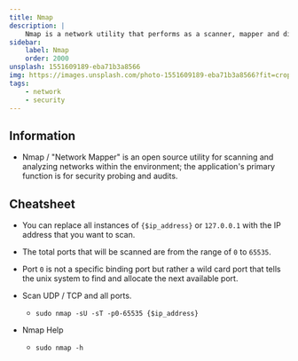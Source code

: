 ```yaml
---
title: Nmap
description: |
    Nmap is a network utility that performs as a scanner, mapper and discovery.
sidebar:
    label: Nmap
    order: 2000
unsplash: 1551609189-eba71b3a8566
img: https://images.unsplash.com/photo-1551609189-eba71b3a8566?fit=crop&w=1400&h=700&q=75
tags:
    - network
    - security
---
```


## Information

-   Nmap / "Network Mapper" is an open source utility for scanning and analyzing networks within the environment; the application's primary function is for security probing and audits.


## Cheatsheet

-   You can replace all instances of `{$ip_address}` or `127.0.0.1` with the IP address that you want to scan.
-   The total ports that will be scanned are from the range of `0` to `65535`.
-   Port `0` is not a specific binding port but rather a wild card port that tells the unix system to find and allocate the next available port.

-   Scan UDP / TCP and all ports.

    -   ```shell
        sudo nmap -sU -sT -p0-65535 {$ip_address}
        ```

-   Nmap Help

    -   ```shell
        sudo nmap -h
        ```
